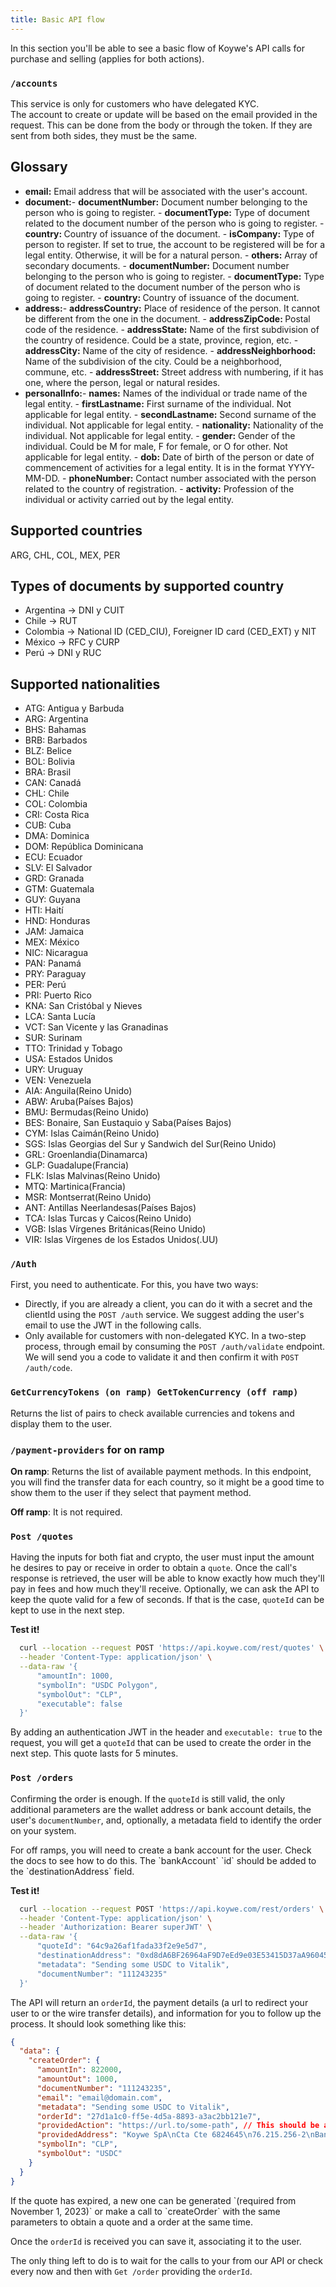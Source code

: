 ```yaml
---
title: Basic API flow
---
```


<Tip>
  In this section you'll be able to see a basic flow of Koywe's API calls for
  purchase and selling (applies for both actions).
</Tip>

### `/accounts`

This service is only for customers who have delegated KYC. <br />
The account to create or update will be based on the email provided in the request. This can be done from the body or through the token. If they are sent from both sides, they must be the same. <br />

## Glossary

- <b>email:</b> Email address that will be associated with the user's account.
- <b>document:</b>- <b>documentNumber:</b> Document number belonging to the
  person who is going to register. - <b>documentType:</b> Type of document
  related to the document number of the person who is going to register. - <b>
    country:
  </b> Country of issuance of the document. - <b>isCompany:</b> Type of person
  to register. If set to true, the account to be registered will be for a legal
  entity. Otherwise, it will be for a natural person. - <b>others:</b> Array of
  secondary documents. - <b>documentNumber:</b> Document number belonging to the
  person who is going to register. - <b>documentType:</b> Type of document
  related to the document number of the person who is going to register. - <b>
    country:
  </b> Country of issuance of the document.
- <b>address:</b>- <b>addressCountry:</b> Place of residence of the person. It
  cannot be different from the one in the document. - <b>
    addressZipCode:
  </b> Postal code of the residence. - <b>addressState:</b> Name of the first
  subdivision of the country of residence. Could be a state, province, region,
  etc. - <b>addressCity:</b> Name of the city of residence. - <b>
    addressNeighborhood:
  </b> Name of the subdivision of the city. Could be a neighborhood, commune,
  etc. - <b>addressStreet:</b> Street address with numbering, if it has one,
  where the person, legal or natural resides.
- <b>personalInfo:</b>- <b>names:</b> Names of the individual or trade name of
  the legal entity. - <b>firstLastname:</b> First surname of the individual. Not
  applicable for legal entity. - <b>secondLastname:</b> Second surname of the
  individual. Not applicable for legal entity. - <b>nationality:</b> Nationality
  of the individual. Not applicable for legal entity. - <b>gender:</b> Gender of
  the individual. Could be M for male, F for female, or O for other. Not
  applicable for legal entity. - <b>dob:</b> Date of birth of the person or date
  of commencement of activities for a legal entity. It is in the format
  YYYY-MM-DD. - <b>phoneNumber:</b> Contact number associated with the person
  related to the country of registration. - <b>activity:</b> Profession of the
  individual or activity carried out by the legal entity.

## Supported countries

ARG, CHL, COL, MEX, PER

## Types of documents by supported country

- Argentina -> DNI y CUIT
- Chile -> RUT
- Colombia -> National ID (CED_CIU), Foreigner ID card (CED_EXT) y NIT
- México -> RFC y CURP
- Perú -> DNI y RUC

## Supported nationalities

- ATG: Antigua y Barbuda
- ARG: Argentina
- BHS: Bahamas
- BRB: Barbados
- BLZ: Belice
- BOL: Bolivia
- BRA: Brasil
- CAN: Canadá
- CHL: Chile
- COL: Colombia
- CRI: Costa Rica
- CUB: Cuba
- DMA: Dominica
- DOM: República Dominicana
- ECU: Ecuador
- SLV: El Salvador
- GRD: Granada
- GTM: Guatemala
- GUY: Guyana
- HTI: Haití
- HND: Honduras
- JAM: Jamaica
- MEX: México
- NIC: Nicaragua
- PAN: Panamá
- PRY: Paraguay
- PER: Perú
- PRI: Puerto Rico
- KNA: San Cristóbal y Nieves
- LCA: Santa Lucía
- VCT: San Vicente y las Granadinas
- SUR: Surinam
- TTO: Trinidad y Tobago
- USA: Estados Unidos
- URY: Uruguay
- VEN: Venezuela
- AIA: Anguila(Reino Unido)
- ABW: Aruba(Países Bajos)
- BMU: Bermudas(Reino Unido)
- BES: Bonaire, San Eustaquio y Saba(Países Bajos)
- CYM: Islas Caimán(Reino Unido)
- SGS: Islas Georgias del Sur y Sandwich del Sur(Reino Unido)
- GRL: Groenlandia(Dinamarca)
- GLP: Guadalupe(Francia)
- FLK: Islas Malvinas(Reino Unido)
- MTQ: Martinica(Francia)
- MSR: Montserrat(Reino Unido)
- ANT: Antillas Neerlandesas(Países Bajos)
- TCA: Islas Turcas y Caicos(Reino Unido)
- VGB: Islas Vírgenes Británicas(Reino Unido)
- VIR: Islas Vírgenes de los Estados Unidos(.UU)

### `/Auth`

First, you need to authenticate. For this, you have two ways:

- Directly, if you are already a client, you can do it with a secret and the clientId using the `POST /auth` service. We suggest adding the user's email to use the JWT in the following calls.
- Only available for customers with non-delegated KYC. In a two-step process, through email by consuming the `POST /auth/validate` endpoint. We will send you a code to validate it and then confirm it with `POST /auth/code`.

### `GetCurrencyTokens (on ramp) GetTokenCurrency (off ramp)`

Returns the list of pairs to check available currencies and tokens and display them to the user.

### `/payment-providers` for on ramp

<b>On ramp</b>: Returns the list of available payment methods. In this endpoint,
you will find the transfer data for each country, so it might be a good time to
show them to the user if they select that payment method.

<b>Off ramp</b>: It is not required.

### `Post /quotes`

Having the inputs for both fiat and crypto, the user must input the amount he desires to pay or receive in order to obtain a `quote`. Once the call's response is retrieved, the user will be able to know exactly how much they'll pay in fees and how much they'll receive. Optionally, we can ask the API to keep the quote valid for a few of seconds. If that is the case, `quoteId` can be kept to use in the next step.

<b>Test it!</b>
```bash Request
  curl --location --request POST 'https://api.koywe.com/rest/quotes' \
  --header 'Content-Type: application/json' \
  --data-raw '{
      "amountIn": 1000,
      "symbolIn": "USDC Polygon",
      "symbolOut": "CLP",
      "executable": false
  }'
```

By adding an authentication JWT in the header and `executable: true` to the request, you will get a `quoteId` that can be used to create the order in the next step. This quote lasts for 5 minutes.

### `Post /orders`

Confirming the order is enough. If the `quoteId` is still valid, the only additional parameters are the wallet address or bank account details, the user's `documentNumber`, and, optionally, a metadata field to identify the order on your system.

<Tip>
  For off ramps, you will need to create a bank account for the user. Check the
  docs to see how to do this. The `bankAccount` `id` should be added to the
  `destinationAddress` field.
</Tip>

<b>Test it!</b>
```bash Request
  curl --location --request POST 'https://api.koywe.com/rest/orders' \
  --header 'Content-Type: application/json' \
  --header 'Authorization: Bearer superJWT' \
  --data-raw '{
      "quoteId": "64c9a26af1fada33f2e9e5d7",
      "destinationAddress": "0xd8dA6BF26964aF9D7eEd9e03E53415D37aA96045",
      "metadata": "Sending some USDC to Vitalik",
      "documentNumber": "111243235"
  }'
```

The API will return an `orderId`, the payment details (a url to redirect your user to or the wire transfer details), and information for you to follow up the process. It should look something like this:

```JSON
{
  "data": {
    "createOrder": {
      "amountIn": 822000,
      "amountOut": 1000,
      "documentNumber": "111243235",
      "email": "email@domain.com",
      "metadata": "Sending some USDC to Vitalik",
      "orderId": "27d1a1c0-ff5e-4d5a-8893-a3ac2bb121e7",
      "providedAction": "https://url.to/some-path", // This should be a URL to a payment method or the callback you provided
      "providedAddress": "Koywe SpA\nCta Cte 6824645\n76.215.256-2\nBanco Santander\ntef@koywe.com", // where to transfer the money, in case of wire
      "symbolIn": "CLP",
      "symbolOut": "USDC"
    }
  }
}
```

<Tip>
  If the quote has expired, a new one can be generated `(required from November
  1, 2023)` or make a call to `createOrder` with the same parameters to obtain a
  quote and a order at the same time.
</Tip>

Once the `orderId` is received you can save it, associating it to the user.

The only thing left to do is to wait for the calls to your from our API or check every now and then with `Get /order` providing the `orderId`.
